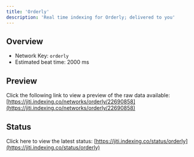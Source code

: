 ```yaml
---
title: 'Orderly'
description: 'Real time indexing for Orderly; delivered to you'
---
```


## Overview
- Network Key: `orderly`
- Estimated beat time: 2000 ms

## Preview
Click the following link to view a preview of the raw data available: [https://jiti.indexing.co/networks/orderly/22690858](https://jiti.indexing.co/networks/orderly/22690858)

## Status
Click here to view the latest status: [https://jiti.indexing.co/status/orderly](https://jiti.indexing.co/status/orderly)
